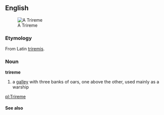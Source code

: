 ==English==
[[Image:Trierem.jpg|thumb|A Trireme]]
===Etymology===
From Latin [[triremis]].
===Noun===
'''trireme'''
#a [[galley]] with three banks of oars, one above the other, used mainly as a warship
[[pl:Trireme]]
{{Cattag|History}}
==== See also ====
{{pedialite}}